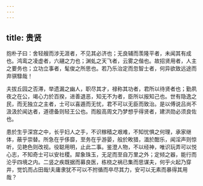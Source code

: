 ```yaml
---
---
---
```

title: 贵贤
---




抱朴子曰：舍轻艘而涉无涯者，不见其必济也；无良辅而羡隆平者，未闻其有成也。鸿鸾之凌虚者，六翮之力也；渊虬之天飞者，云雾之偕也。故招贤用者，人主之要务也；立功立事者，髦俊之所思也。若乃乐治定而忽智士者，何异欲致远途而弃骐騄哉！

夫拔丘园之否滞，举遗漏之幽人，职尽其才，禄称其功者，君所以待贤者也；勤夙夜之在公，竭心力於百揆，进善退恶，知无不为者，臣所以报知己也。世有隐逸之民，而无独立之主者，士可以喜遁而无忧，君不可以无臣而致治。是以傅说吕尚不汲汲於闻达者，道德备则轻王公也。而殷高周文乃梦想乎得贤者，建洪勋必须良佐也。

患於生乎深宫之中，长乎妇人之手，不识稼穑之艰难，不知忧惧之何理，承家继体，蔽乎崇替。所急在乎侈靡，至务在乎游晏，般於畋猎，湎於酣乐，闻淫声则惊听，见艳色则改视。役聪用明，止此二事。鉴澄人物，不以经神，唯识玩弄可以悦心志，不知奇士可以安社稷。犀象珠玉，无足而至自万里之外；定倾之器，能行而沦乎四境之内。二竖之疾既据而募良医，栋桡之祸已集而思谋夫，何乎火起乃穿井，觉饥而占田哉!夫庸隶犹不可以不拊循而卒尽其力，安可以无素而暴得其用哉？